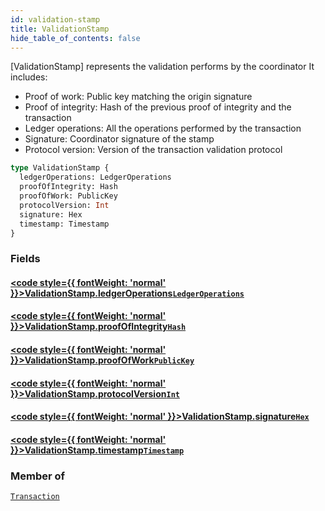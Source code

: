 ```yaml
---
id: validation-stamp
title: ValidationStamp
hide_table_of_contents: false
---
```








[ValidationStamp] represents the validation performs by the coordinator
It includes:
- Proof of work: Public key matching the origin signature
- Proof of integrity: Hash of the previous proof of integrity and the transaction
- Ledger operations: All the operations performed by the transaction
- Signature: Coordinator signature of the stamp
- Protocol version: Version of the transaction validation protocol

```graphql
type ValidationStamp {
  ledgerOperations: LedgerOperations
  proofOfIntegrity: Hash
  proofOfWork: PublicKey
  protocolVersion: Int
  signature: Hex
  timestamp: Timestamp
}
```


### Fields

#### [<code style={{ fontWeight: 'normal' }}>ValidationStamp.<b>ledgerOperations</b></code>](#)<Bullet />[`LedgerOperations`](/build/api/schema/objects/ledger-operations) <Badge class="secondary" text="object"/>
> 
> 

#### [<code style={{ fontWeight: 'normal' }}>ValidationStamp.<b>proofOfIntegrity</b></code>](#)<Bullet />[`Hash`](/build/api/schema/scalars/hash) <Badge class="secondary" text="scalar"/>
> 
> 

#### [<code style={{ fontWeight: 'normal' }}>ValidationStamp.<b>proofOfWork</b></code>](#)<Bullet />[`PublicKey`](/build/api/schema/scalars/public-key) <Badge class="secondary" text="scalar"/>
> 
> 

#### [<code style={{ fontWeight: 'normal' }}>ValidationStamp.<b>protocolVersion</b></code>](#)<Bullet />[`Int`](/build/api/schema/scalars/int) <Badge class="secondary" text="scalar"/>
> 
> 

#### [<code style={{ fontWeight: 'normal' }}>ValidationStamp.<b>signature</b></code>](#)<Bullet />[`Hex`](/build/api/schema/scalars/hex) <Badge class="secondary" text="scalar"/>
> 
> 

#### [<code style={{ fontWeight: 'normal' }}>ValidationStamp.<b>timestamp</b></code>](#)<Bullet />[`Timestamp`](/build/api/schema/scalars/timestamp) <Badge class="secondary" text="scalar"/>
> 
> 



### Member of

[`Transaction`](/build/api/schema/objects/transaction)  <Badge class="secondary" text="object"/>




